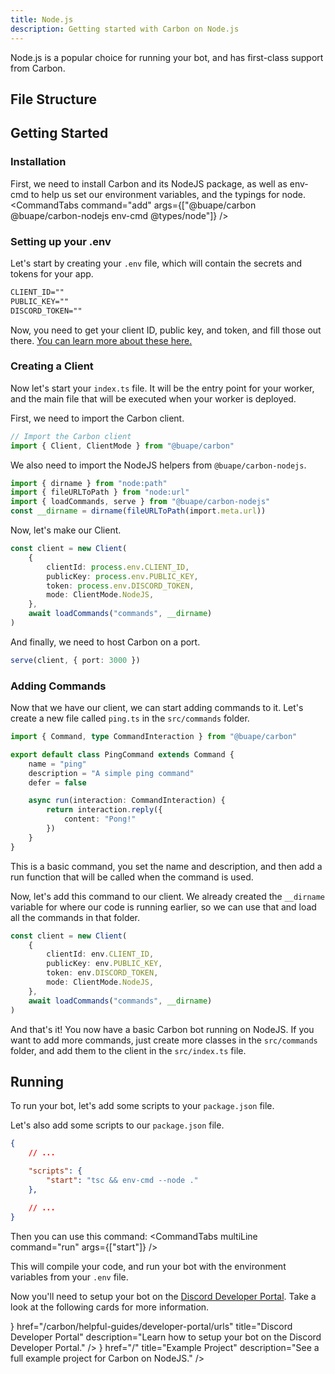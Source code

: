 ```yaml
---
title: Node.js
description: Getting started with Carbon on Node.js	
---
```



Node.js is a popular choice for running your bot, and has first-class support from Carbon.

## File Structure

<Files>
	<Folder name="src" defaultOpen>
		<File name="index.ts" />
		<Folder name="commands" defaultOpen>
			<File name="ping.ts" />
		</Folder>
	</Folder>
	<File name=".env" />
	<File name="package.json" />
</Files>

## Getting Started

### Installation 
First, we need to install Carbon and its NodeJS package, as well as env-cmd to help us set our environment variables, and the typings for node.
<CommandTabs command="add" args={["@buape/carbon @buape/carbon-nodejs env-cmd @types/node"]} />

### Setting up your .env

Let's start by creating your `.env` file, which will contain the secrets and tokens for your app.

```txt title=".env"
CLIENT_ID=""
PUBLIC_KEY=""
DISCORD_TOKEN=""
```

Now, you need to get your client ID, public key, and token, and fill those out there. [You can learn more about these here.](/carbon/developer-portal/create-a-bot)

### Creating a Client

Now let's start your `index.ts` file. It will be the entry point for your worker, and the main file that will be executed when your worker is deployed.

First, we need to import the Carbon client.
```ts 
// Import the Carbon client
import { Client, ClientMode } from "@buape/carbon"
```

We also need to import the NodeJS helpers from `@buape/carbon-nodejs`.
```ts
import { dirname } from "node:path"
import { fileURLToPath } from "node:url"
import { loadCommands, serve } from "@buape/carbon-nodejs"
const __dirname = dirname(fileURLToPath(import.meta.url))
```

Now, let's make our Client.
```ts
const client = new Client(
	{
		clientId: process.env.CLIENT_ID,
		publicKey: process.env.PUBLIC_KEY,
		token: process.env.DISCORD_TOKEN,
		mode: ClientMode.NodeJS,
	},
	await loadCommands("commands", __dirname)
)
```

And finally, we need to host Carbon on a port.
```ts
serve(client, { port: 3000 })
```

### Adding Commands

Now that we have our client, we can start adding commands to it. Let's create a new file called `ping.ts` in the `src/commands` folder.
```ts title="src/commands/ping.ts"
import { Command, type CommandInteraction } from "@buape/carbon"

export default class PingCommand extends Command {
	name = "ping"
	description = "A simple ping command"
	defer = false

	async run(interaction: CommandInteraction) {
		return interaction.reply({
			content: "Pong!"
		})
	}
}
```

This is a basic command, you set the name and description, and then add a run function that will be called when the command is used.

Now, let's add this command to our client. We already created the `__dirname` variable for where our code is running earlier, so we can use that and load all the commands in that folder.
```ts title="src/index.ts"
const client = new Client(
	{
		clientId: env.CLIENT_ID,
		publicKey: env.PUBLIC_KEY,
		token: env.DISCORD_TOKEN,
		mode: ClientMode.NodeJS,
	},
	await loadCommands("commands", __dirname)
)
```

And that's it! You now have a basic Carbon bot running on NodeJS.
If you want to add more commands, just create more classes in the `src/commands` folder, and add them to the client in the `src/index.ts` file.

## Running

To run your bot, let's add some scripts to your `package.json` file. 


Let's also add some scripts to our `package.json` file.
```json title="package.json"
{
	// ...

	"scripts": {
		"start": "tsc && env-cmd --node ."
	},

	// ...
}
```

Then you can use this command:
<CommandTabs multiLine command="run" args={["start"]} />

This will compile your code, and run your bot with the environment variables from your `.env` file.

Now you'll need to setup your bot on the [Discord Developer Portal](https://discord.com/developers/applications). Take a look at the following cards for more information.

<Cards>
  <Card
    icon={<LayoutDashboard />}
    href="/carbon/helpful-guides/developer-portal/urls"
    title="Discord Developer Portal"
    description="Learn how to setup your bot on the Discord Developer Portal."
  />
  <Card
    icon={<FolderGit />}
    href="/"
    title="Example Project"
    description="See a full example project for Carbon on NodeJS."
  />
</Cards>
